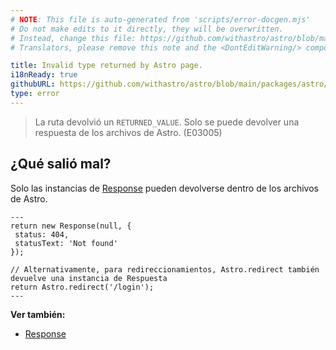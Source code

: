 ```yaml
---
# NOTE: This file is auto-generated from 'scripts/error-docgen.mjs'
# Do not make edits to it directly, they will be overwritten.
# Instead, change this file: https://github.com/withastro/astro/blob/main/packages/astro/src/core/errors/errors-data.ts
# Translators, please remove this note and the <DontEditWarning/> component.

title: Invalid type returned by Astro page.
i18nReady: true
githubURL: https://github.com/withastro/astro/blob/main/packages/astro/src/core/errors/errors-data.ts
type: error
---
```


> La ruta devolvió un `RETURNED_VALUE`. Solo se puede devolver una respuesta de los archivos de Astro. (E03005)

## ¿Qué salió mal?

Solo las instancias de [Response](https://developer.mozilla.org/es/docs/Web/API/Response) pueden devolverse dentro de los archivos de Astro.

```astro title="pages/login.astro"
---
return new Response(null, {
 status: 404,
 statusText: 'Not found'
});

// Alternativamente, para redireccionamientos, Astro.redirect también devuelve una instancia de Respuesta
return Astro.redirect('/login');
---
```

**Ver también:**

-  [Response](/es/guides/server-side-rendering/#response)

